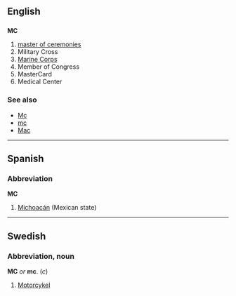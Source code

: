 ==English==
==={{initialism}}===
'''MC'''

# [[master of ceremonies]]
# Military Cross
# [[Marine Corps]]
# Member of Congress
# MasterCard
# Medical Center

===See also===
*[[Mc]]
*[[mc]]
*[[Mac]]

----

==Spanish==
===Abbreviation===
'''MC'''
#[[Michoacán]] (Mexican state)

----

==Swedish==
===Abbreviation, noun===
'''MC''' ''or'' '''mc'''. (''c'')
#[[Motorcykel]]